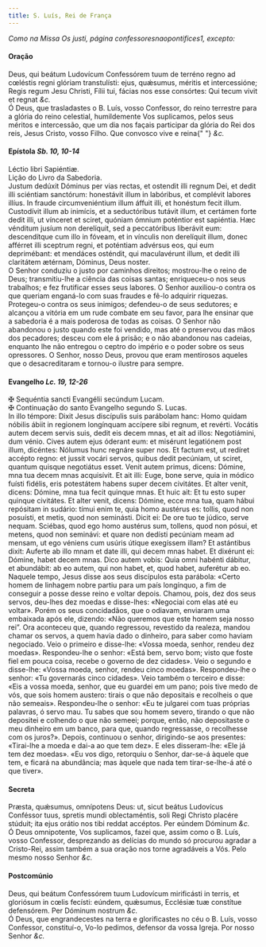 ```yaml
---
title: S. Luís, Rei de França
---
```


<em>Como na Missa Os justi, página confessoresnaopontifices1, excepto:</em>

<h4 class="text-center">Oração</h4>
<div class="container-fluid">
  <div class="row">
    <div class="col-6 dropcaps text-justify">
      Deus, qui beátum Ludovícum Confessórem tuum de terréno regno ad cœléstis
      regni glóriam transtulísti: ejus, quǽsumus, méritis et intercessióne;
      Regis regum Jesu Christi, Fílii tui, fácias nos esse consórtes: Qui tecum
      vivit et regnat <em>&c.</em>
    </div>
    <div class="col-6 dropcaps text-justify">
      Ó Deus, que trasladastes o B. Luís, vosso Confessor, do reino terrestre
      para a glória do reino celestial, humildemente Vos suplicamos, pelos seus
      méritos e intercessão, que um dia nos façais participar da glória do Rei
      dos reis, Jesus Cristo, vosso Filho. Que convosco vive e reina{" "}
      <em>&c.</em>
    </div>
  </div>
</div>

<h4 class="text-center">
  Epístola <em>Sb. 10, 10-14</em>
</h4>
<div class="container-fluid">
  <div class="row">
    <div class="col-6 text-justify">Léctio libri Sapiéntiæ.</div>
    <div class="col-6 text-justify">Lição do Livro da Sabedoria.</div>
    <div class="col-6 dropcaps text-justify">
      Justum dedúxit Dóminus per vias rectas, et ostendit illi regnum Dei, et
      dedit illi sciéntiam sanctórum: honestávit illum in labóribus, et
      complévit labores illíus. In fraude circumveniéntium illum áffuit illi, et
      honéstum fecit illum. Custodívit illum ab inimícis, et a seductóribus
      tutávit illum, et certámen forte dedit illi, ut vínceret et sciret,
      quóniam ómnium poténtior est sapiéntia. Hæc vénditum jusíum non
      derelíquit, sed a peccatóribus liberávit eum: descendítque cum illo in
      fóveam, et in vínculis non derelíquit illum, donec afférret illi sceptrum
      regni, et poténtiam advérsus eos, qui eum deprimébant: et mendáces
      osténdit, qui maculavérunt illum, et dedit illi claritátem ætérnam,
      Dóminus, Deus noster.
    </div>
    <div class="col-6 dropcaps text-justify">
      O Senhor conduziu o justo por caminhos direitos; mostrou-lhe o reino de
      Deus; transmitiu-lhe a ciência das coisas santas; enriqueceu-o nos seus
      trabalhos; e fez frutificar esses seus labores. O Senhor auxiliou-o contra
      os que queriam enganá-lo com suas fraudes e fê-lo adquirir riquezas.
      Protegeu-o contra os seus inimigos; defendeu-o de seus sedutores; e
      alcançou a vitória em um rude combate em seu favor, para lhe ensinar que a
      sabedoria é a mais poderosa de todas as coisas. O Senhor não abandonou o
      justo quando este foi vendido, mas até o preservou das mãos dos pecadores;
      desceu com ele á prisão; e o não abandonou nas cadeias, enquanto lhe não
      entregou o ceptro do império e o poder sobre os seus opressores. O Senhor,
      nosso Deus, provou que eram mentirosos aqueles que o desacreditaram e
      tornou-o ilustre para sempre.
    </div>
  </div>
</div>

<h4 class="text-center">
  Evangelho <em>Lc. 19, 12-26</em>
</h4>
<div class="container-fluid">
  <div class="row">
    <div class="col-6 text-justify">
      <span class="text-danger">&#10016;</span> Sequéntia sancti Evangélii
      secúndum Lucam.
    </div>
    <div class="col-6 text-justify">
      <span class="text-danger">&#10016;</span> Continuação do santo Evangelho
      segundo S. Lucas.
    </div>
    <div class="col-6 dropcaps text-justify">
      In illo témpore: Dixit Jesus discípulis suis parábolam hanc: Homo quidam
      nóbilis ábiit in regionem longínquam accípere sibi regnum, et revérti.
      Vocátis autem decem servis suis, dedit eis decem mnas, et ait ad illos:
      Negotiámini, dum vénio. Cives autem ejus óderant eum: et misérunt
      legatiónem post illum, dicéntes: Nólumus hunc regnáre super nos. Et factum
      est, ut redíret accépto regno: et jussit vocári servos, quibus dedit
      pecúniam, ut sciret, quantum quisque negotiátus esset. Venit autem primus,
      dicens: Dómine, mna tua decem mnas acquisívit. Et ait illi: Euge, bone
      serve, quia in módico fuísti fidélis, eris potestátem habens super decem
      civitátes. Et alter venit, dicens: Dómine, mna tua fecit quinque mnas. Et
      huic ait: Et tu esto super quinque civitátes. Et alter venit, dicens:
      Dómine, ecce mna tua, quam hábui repósitam in sudário: tímui enim te, quia
      homo austérus es: tollis, quod non posuísti, et metis, quod non seminásti.
      Dicit ei: De ore tuo te júdico, serve nequam. Sciébas, quod ego homo
      austérus sum, tollens, quod non pósui, et metens, quod non seminávi: et
      quare non dedísti pecúniam meam ad mensam, ut ego véniens cum usúris
      útique exegíssem illam? Et astántibus dixit: Auferte ab illo mnam et date
      illi, qui decem mnas habet. Et dixérunt ei: Dómine, habet decem mnas. Dico
      autem vobis: Quia omni habénti dábitur, et abundábit: ab eo autem, qui non
      habet, et, quod habet, auferétur ab eo.
    </div>
    <div class="col-6 dropcaps text-justify">
      Naquele tempo, Jesus disse aos seus discípulos esta parábola: «Certo homem
      de linhagem nobre partiu para um país longínquo, a fim de conseguir a
      posse desse reino e voltar depois. Chamou, pois, dez dos seus servos,
      deu-lhes dez moedas e disse-lhes: «Negociai com elas até eu voltar». Porém
      os seus concidadãos, que o odiavam, enviaram uma embaixada após ele,
      dizendo: «Não queremos que este homem seja nosso rei”. Ora aconteceu que,
      quando regressou, revestido da realeza, mandou chamar os servos, a quem
      havia dado o dinheiro, para saber como haviam negociado. Veio o primeiro e
      disse-lhe: «Vossa moeda, senhor, rendeu dez moedas». Respondeu-lhe o
      senhor: «Está bem, servo bom; visto que foste fiel em pouca coisa, recebe
      o governo de dez cidades». Veio o segundo e disse-lhe: «Vossa moeda,
      senhor, rendeu cinco moedas». Respondeu-lhe o senhor: «Tu governarás cinco
      cidades». Veio também o terceiro e disse: «Eis a vossa moeda, senhor, que
      eu guardei em um pano; pois tive medo de vós, que sois homem austero:
      tirais o que não depositais e recolheis o que não semeais». Respondeu-lhe
      o senhor: «Eu te julgarei com tuas próprias palavras, ó servo mau. Tu
      sabes que sou homem severo, tirando o que não depositei e colhendo o que
      não semeei; porque, então, não depositaste o meu dinheiro em um banco,
      para que, quando regressasse, o recolhesse com os juros?». Depois,
      continuou o senhor, dirigindo-se aos presentes: «Tirai-lhe a moeda e dai-a
      ao que tem dez». E eles disseram-lhe: «Ele já tem dez moedas». «Eu vos
      digo, retorquiu o Senhor, dar-se-á àquele que tem, e ficará na abundância;
      mas àquele que nada tem tirar-se-lhe-á até o que tiver».
    </div>
  </div>
</div>

<h4 class="text-center">Secreta</h4>
<div class="container-fluid">
  <div class="row">
    <div class="col-6 dropcaps text-justify">
      Præsta, quǽsumus, omnípotens Deus: ut, sicut beátus Ludovícus Conféssor
      tuus, spretis mundi oblectaméntis, soli Regi Christo placére stúduit; ita
      ejus orátio nos tibi reddat accéptos. Per eúndem Dóminum <em>&c.</em>
    </div>
    <div class="col-6 dropcaps text-justify">
      Ó Deus omnipotente, Vos suplicamos, fazei que, assim como o B. Luís, vosso
      Confessor, desprezando as delícias do mundo só procurou agradar a
      Cristo-Rei, assim também a sua oração nos torne agradáveis a Vós. Pelo
      mesmo nosso Senhor <em>&c.</em>
    </div>
  </div>
</div>

<h4 class="text-center">Postcomúnio</h4>
<div class="container-fluid">
  <div class="row">
    <div class="col-6 dropcaps text-justify">
      Deus, qui beátum Confessórem tuum Ludovícum mirificásti in terris, et
      gloriósum in cœlis fecísti: eúndem, quǽsumus, Ecclésiæ tuæ constítue
      defensórem. Per Dóminum nostrum <em>&c.</em>
    </div>
    <div class="col-6 dropcaps text-justify">
      Ó Deus, que engrandecestes na terra e glorificastes no céu o B. Luís,
      vosso Confessor, constituí-o, Vo-lo pedimos, defensor da vossa Igreja. Por
      nosso Senhor <em>&c.</em>
    </div>
  </div>
</div>
